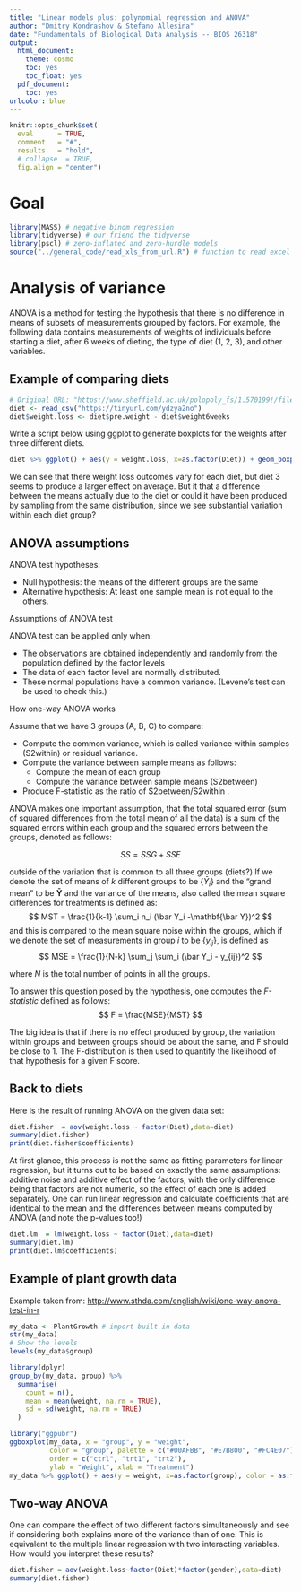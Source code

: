 ```yaml
---
title: "Linear models plus: polynomial regression and ANOVA"
author: "Dmitry Kondrashov & Stefano Allesina"
date: "Fundamentals of Biological Data Analysis -- BIOS 26318"
output:
  html_document:
    theme: cosmo
    toc: yes
    toc_float: yes
  pdf_document:
    toc: yes
urlcolor: blue
---
```


```r
knitr::opts_chunk$set(
  eval      = TRUE,
  comment   = "#",
  results   = "hold",
  # collapse  = TRUE,
  fig.align = "center")
```

# Goal

```r
library(MASS) # negative binom regression
library(tidyverse) # our friend the tidyverse
library(pscl) # zero-inflated and zero-hurdle models
source("../general_code/read_xls_from_url.R") # function to read excel from URL
```


# Analysis of variance

ANOVA is a method for testing the hypothesis that there is no difference in means of subsets of measurements grouped by factors. For example, the following data contains measurements of weights of individuals before starting a diet, after 6 weeks of dieting, the type of diet (1, 2, 3), and other variables. 




## Example of comparing diets

```r
# Original URL: "https://www.sheffield.ac.uk/polopoly_fs/1.570199!/file/stcp-Rdataset-Diet.csv"
diet <- read_csv("https://tinyurl.com/ydzya2no") 
diet$weight.loss <- diet$pre.weight - diet$weight6weeks 
```

Write a script below using ggplot to generate boxplots for the weights after three different diets.

```r
diet %>% ggplot() + aes(y = weight.loss, x=as.factor(Diet)) + geom_boxplot()
```

We can see that there weight loss outcomes vary for each diet, but diet 3 seems to produce a larger effect on average. But it that a difference between the means actually due to the diet or could it have been produced by sampling from the same distribution, since we see substantial variation within each diet group?


## ANOVA assumptions


ANOVA test hypotheses:

  * Null hypothesis: the means of the different groups are the same
  * Alternative hypothesis: At least one sample mean is not equal to the others.


Assumptions of ANOVA test

ANOVA test can be applied only when:

  * The observations are obtained independently and randomly from the population defined by the factor levels
  * The data of each factor level are normally distributed.
  * These normal populations have a common variance. (Levene’s test can be used to check this.)
  
  
How one-way ANOVA works

Assume that we have 3 groups (A, B, C) to compare:

  * Compute the common variance, which is called variance within samples (S2within) or residual variance.
  * Compute the variance between sample means as follows:
    * Compute the mean of each group
    * Compute the variance between sample means (S2between)
  * Produce F-statistic as the ratio of S2between/S2within
.

ANOVA makes one important assumption, that the total squared error (sum of squared differences from the total mean of all the data) is a sum of the squared errors within each group and the squared errors between the groups, denoted as follows:

$$
SS = SSG + SSE
$$


outside of the variation that is common to all three groups (diets?) If we denote the set of means of $k$ different groups to be $\{\bar Y_i\}$ and the "grand mean" to be $\mathbf{\bar Y}$ and the variance of the means, also called the mean square differences for treatments is defined as:
$$  MST  = \frac{1}{k-1} \sum_i n_i (\bar Y_i -\mathbf{\bar Y})^2 $$
and this is compared to the mean square noise within the groups, which if we denote the set of measurements in group $i$ to be $\{y_{ij}\}$, is defined as
$$
MSE = \frac{1}{N-k} \sum_j \sum_i (\bar Y_i - y_{ij})^2
$$

where $N$ is the total number of points in all the groups. 



To answer this question posed by the hypothesis, one computes the *F-statistic* defined as follows:
$$
F = \frac{MSE}{MST}
$$

The big idea is that if there is no effect produced by group, the variation within groups and between groups should be about the same, and F should be close to 1. The F-distribution is then used to quantify the likelihood of that hypothesis for a given F score. 

## Back to diets
Here is the result of running ANOVA on the given data set:

```r
diet.fisher  = aov(weight.loss ~ factor(Diet),data=diet)
summary(diet.fisher)
print(diet.fisher$coefficients)
```

At first glance, this process is not the same as fitting parameters for linear regression, but it turns out to be based on exactly the same assumptions: additive noise and additive effect of the factors, with the only difference being that factors are not numeric, so the effect of each one is added separately. One can run linear regression and calculate coefficients that are identical to the mean and the differences between means computed by ANOVA (and note the p-values too!)

```r
diet.lm  = lm(weight.loss ~ factor(Diet),data=diet)
summary(diet.lm)
print(diet.lm$coefficients)
```

## Example of plant growth data

Example taken from: [http://www.sthda.com/english/wiki/one-way-anova-test-in-r](One-Way ANOVA Test in R)

```r
my_data <- PlantGrowth # import built-in data
str(my_data)
# Show the levels
levels(my_data$group)
```

```r
library(dplyr)
group_by(my_data, group) %>%
  summarise(
    count = n(),
    mean = mean(weight, na.rm = TRUE),
    sd = sd(weight, na.rm = TRUE)
  )
```
```r
library("ggpubr")
ggboxplot(my_data, x = "group", y = "weight", 
          color = "group", palette = c("#00AFBB", "#E7B800", "#FC4E07"),
          order = c("ctrl", "trt1", "trt2"),
          ylab = "Weight", xlab = "Treatment")
my_data %>% ggplot() + aes(y = weight, x=as.factor(group), color = as.factor(group)) + geom_boxplot()
```


## Two-way ANOVA

One can compare the effect of two different factors simultaneously and see if considering both explains more of the variance than of one. This is equivalent to the multiple linear regression with two interacting variables. How would you interpret these results?

```r
diet.fisher = aov(weight.loss~factor(Diet)*factor(gender),data=diet)
summary(diet.fisher)

```
